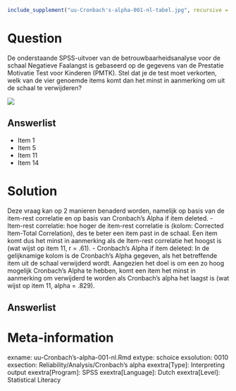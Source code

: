 ```r
include_supplement("uu-Cronbach's-alpha-001-nl-tabel.jpg", recursive = TRUE)
```



Question
========
De onderstaande SPSS-uitvoer van de betrouwbaarheidsanalyse voor de schaal Negatieve Faalangst is gebaseerd op de gegevens van de Prestatie Motivatie Test voor Kinderen (PMTK). 
Stel dat je de test moet verkorten, welk van de vier genoemde items komt dan het minst in aanmerking om uit de schaal te verwijderen? 
  

![](uu-Cronbach's-alpha-001-nl-tabel.jpg)
  
Answerlist
----------
* Item 1
* Item 5
* Item 11
* Item 14

Solution
========
  
Deze vraag kan op 2 manieren benaderd worden, namelijk op basis van de item-rest correlatie en op basis van Cronbach’s Alpha if item deleted.
-	Item-rest correlatie: hoe hoger de item-rest correlatie is (kolom: Corrected Item-Total Correlation), des te beter een item past in de schaal. Een item komt dus het minst in aanmerking als de Item-rest correlatie het hoogst is (wat wijst op item 11, r = .61).
- Cronbach’s Alpha if item deleted: In de gelijknamige kolom is de Cronbach’s Alpha gegeven, als het betreffende item uit de schaal verwijderd wordt. Aangezien het doel is om een zo hoog mogelijk Cronbach’s Alpha te hebben, komt een item het minst in aanmerking om verwijderd te worden als Cronbach’s alpha het laagst is (wat wijst op item 11, alpha = .829).


Answerlist
----------



Meta-information
================
exname: uu-Cronbach's-alpha-001-nl.Rmd
extype: schoice
exsolution: 0010
exsection: Reliability/Analysis/Cronbach's alpha
exextra[Type]: Interpreting output
exextra[Program]: SPSS
exextra[Language]: Dutch
exextra[Level]: Statistical Literacy
